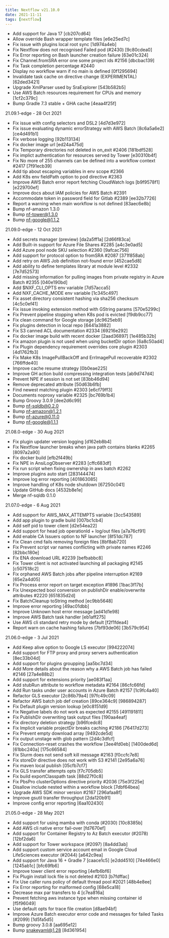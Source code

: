 ```yaml
---
title: Nextflow v21.10.0
date: 2021-11-11
tags: [nextflow]
---
```


- Add support for Java 17 [cb207cd64]
- Allow override Bash wrapper template files [e6e25ed7c]
- Fix issue with plugins local root sync [1d974a4eb]
- Fix Nextflow does not recognised Failed pod  (#2430) [9c80cdea0] <Mike Smoot>
- Fix Error reporting on Bash launcher creation failure [63e01c324]
- Fix Channel.fromSRA error one some project ids #2156 [dbcbac139]
- Fix Task completion percentage #2440
- Display no workflow warn if no main is defined [0f1295694]
- Invalidate task cache on directive change (EXPERIMENTAL) [62ded3421]
- Upgrade XmlParser used by SraExplorer [543b582b5]
- Use AWS Batch resources requirement for CPUs and memory [1cf2c379c]
- Bump Gradle 7.3 stable + GHA cache [4eaa4f25f]

21.09.1-edge - 28 Oct 2021
- Fix issue with config selectors and DSL2 [4d7d3e972]
- Fix issue evaluating dynamic errorStrategy with AWS Batch [8c6a5a6e2] [ce4d491b1]
- Fix verbose logging [92b113134]
- Fix docker image url [ed24a475d]
- Fix Temporary directories not deleted in on_exit #2406 [181bdf528] <Lukas Jelonek>
- Fix implict authentication for resources served by Tower [e30310b4f]
- Fix No more of 255 channels can be defined into a workflow context #2417 [7f91ecb39]
- Add tip about escaping variables in env scope #2366 <Ben Shealy>
- Add K8s env fieldPath option to pod directive #2363 <Ben Shealy>
- Improve AWS Batch error report fetching CloudWatch logs [b9f9578f1] [e229700ef]
- Improve docs about IAM policies for AWS Batch #2391 <Manuele Simi>
- Accommodate token in password field for Gitlab #2389 [ee32b7726] <Abhinav Sharma>
- Report a warning when main workflow is not defined [83aec6e8b]
- Bump nf-amazon 1.3.0
- Bump nf-tower@1.3.0
- Bump nf-google@1.1.2

21.09.0-edge - 12 Oct 2021 
- Add secrets manager (preview) [da2a5ff1a] [2d66f83ca]
- Add Built-in support for Azure File Shares #2285 [a4c3e0ad5]
- Add Azure pool node SKU selection #2360 [9afcac756]
- Add support for protocol option to fromSRA #2087 [371f858ab]
- Add retry on AWS Job definition not-found error [452cae5d8]
- Add ability to define templates library at module level #2332 [7e7d52573]
- Add missing information for pulling images from private registry in Azure Batch #2355 [040e190bd]
- Add $NXF_CLI_OPTS env variable [7d57acca5]
- Add NXF_CACHE_MODE env variable [1c345c497]
- Fix asset directory consistent hashing via sha256 checksum [4c5c0ef41]
- Fix issue invoking extension method with GString params [570e5299c]
- Fix Prevent pipeline stopping when K8s pod is evicted [f9db9cc77]
- Fix clean command for Google storage [dc9625eb9]
- Fix plugins detection in local repo [6441a3882]
- Fix S3 canned ACL documentation #2334 [69216e292]
- Fix docker image build with recent docker [2aad36897] [1e485b32b]
- Fix amazon plugin is not used when using bucketDir option [6a8c50ad4]
- Fix Plugin dependency requirement overrides core plugin #2303 [4d1762fb3]
- Fix Make K8s ImagePullBackOff and ErrImagePull recoverable #2302 [766ffde40]
- Improve cache resume strategy [0b0eae225]
- Improve GH action build compressing integration tests [ab9d747d4]
- Prevent NPE if session is not set [83bb46d94]
- Remove deprecated attribute [50d63b6fb]
- Find newest matching plugin #2303 [e6cf79ff3]
- Documents noproxy variable #2325 [bc769b1b4]
- Bump Groovy 3.0.9 [dee2d6c99]
- Bump nf-sqldb@0.2.0
- Bump nf-amazon@1.2.1
- Bump nf-azure@0.11.0
- Bump nf-google@1.1.1

21.08.0-edge - 30 Aug 2021
- Fix plugin updater version logging [d162eb8b4]
- Fix Nextflow launcher breaks when java path contains blanks #2265 [8097a2a90]
- Fix docker build [efb2f449b]
- Fix NPE in AnsiLogObserver #2283 [cffc683df]
- Fix run script when fixing ownership in aws batch #2262
- Improve plugins auto start [283144474]
- Improve log error reporting [401863085]
- Improve handling of K8s node shutdown [67250c041]
- Update GitHub docs [4532b8e1e]
- Merge nf-sqldb 0.1.0

21.07.0-edge - 6 Aug 2021
- Add support for AWS_MAX_ATTEMPTS variable [3cc543589]
- Add app plugin to gradle build [007bc1cb4]
- Add self pid to tower client [d2e54ea22]
- Add support for head job operationId + log/out files [a7a76cf91]
- Add enable CA Issuers option to NF launcher [8f51dc787]
- Fix Clean cmd fails removing foreign files [8bf8ab720]
- Fix Prevent script var names conflicting with private names #2246 [82bbc180e]
- Fix ENA download URL #2239 [befbabbc8]
- Fix Tower client is not activated launching all packaging #2145 [c507518c2]
- Fix orphaned AWS Batch jobs after pipeline interruption #2169 [65e2a4d05]
- Fix Process error report on target exception #1896 [1bac3f17b]
- Fix Unexpected bool conversion on publishDir enable/overwrite attributes #2220 [651835d2d]
- Fix BatchCleanup toString method [ec9bb5648]
- Improve error reporting [49ac01dbb]
- Improve Unknown host error message [ad41d1e98]
- Improve AWS Batch task handler [eb1aff275]
- Use AWS cli standard retry mode by default [f2f1fdea4]
- Report warn on cache hashing failures [7bf93de06] [3b579c954]

21.06.0-edge - 3 Jul 2021
- Add Keep alive option to Google LS executor [994222074]
- Add support for FTP proxy and proxy servers authentication [8ec33b04d]
- Add support for plugins groupping [aa5bc7d34]
- Add More details about the reason why a AWS Batch job has failed #2146 [27a4e88b2]
- Add support for extensions priority [ae083f1aa]
- Add stubRun attribute to workflow metadata #2164 [86cfc66fd]
- Add Run tasks under user accounts in Azure Batch #2157 [1c9fc4a40]
- Refactor GLS executor [2c86b79a4] [97fc49c09]
- Refactor AWS batch job def creation [89ce364c9] [986894287]
- Fix Default plugin version lookup [e0c8151d9]
- Fix Negative labels do not work as expected #2155 [491191811]
- Fix PublishDir overwriting task output files [190aa4eaf]
- Fix directory deletion strategy [b96fcedc8]
- Fix Implicit variable projectDir breaks caching #2186 [76417d273]
- Fix Prevent empty download array [9492cde5d]
- Fix output unstage with glob pattern [2d4c3dfcf]
- Fix Connection-reset crashes the workflow [3ee4fd0eb] [1400ded6d] [61bbc240a] [175c66584]
- Fix Slurm does not send soft kill message #2163 [f0ccfc7e8]
- Fix storeDir directive does not work with S3 #2141 [2e95a6a76]
- Fix maven local publish [05cfb7cf7]
- Fix GLS transfer attempts opts [f7c705db5]
- Fix build exportClasspath task [88d27f0c8]
- Fix PbsPro clusterOptions directive priority #2036 [75e3f225e]
- Disallow include nested within a workflow block [7dbf64bea]
- Upgrade AWS SDK minor version #2167 [296afaa8f]
- Improve gsutil transfer throughput [2da120b91]
- Improve config error reporting [6aa102430]

21.05.0-edge - 28 May 2021
- Add support for using mamba with conda (#2030) [10c8385b]
- Add AWS cli native error fail-over [fd7670ef]
- Add support for Container Registry to Az Batch executor (#2078) [12bf2da6]
- Add support for Tower workspace  (#2097) [8a4dd3ab]
- Add support custom service account email in Google Cloud LifeSciences executor (#2044) [a642c9ea]
- Add support for Java 16 + Gradle 7 [caace1c5] [e2dd4510] [74e466e0] [1245ab1c] [bfc69fb6]
- Improve tower client error reporting [4efb6bf6]
- Fix Plugin install lock file is not deleted #2103 [b7fdffac]
- Fix Use caller runs policy of default thread pool #2021 [48b4e8ee]
- Fix Error reporting for malformed config [68e5ca18]
- Decrease max par transfers to 4 [c7ea816a]
- Prevent fetching aws instance type when missing container id [f5f96049]
- Use default opts for trace file creation [d8ae94bf]
- Improve Azure Batch executor error code and messages for failed Tasks (#2099) [1d5fa5d5]
- Bump groovy 3.0.8 [aa695e12]
- Bump snakeyaml@1.28 [8d361954]
